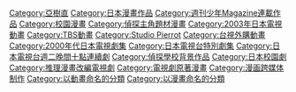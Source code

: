 {{Catmore}}
{{DEFAULTSORT:Tantei Gakuen Q}}
[[Category:亞樹直|Category:亞樹直]]
[[Category:日本漫畫作品|Category:日本漫畫作品]]
[[Category:週刊少年Magazine連載作品|Category:週刊少年Magazine連載作品]]
[[Category:校園漫畫|Category:校園漫畫]]
[[Category:偵探主角題材漫畫|Category:偵探主角題材漫畫]]
[[Category:2003年日本電視動畫|Category:2003年日本電視動畫]]
[[Category:TBS動畫|Category:TBS動畫]]
[[Category:Studio_Pierrot|Category:Studio Pierrot]]
[[Category:台視外購動畫|Category:台視外購動畫]]
[[Category:2000年代日本電視劇集|Category:2000年代日本電視劇集]]
[[Category:日本電視台特別劇集|Category:日本電視台特別劇集]]
[[Category:日本電視台週二晚間十點連續劇|Category:日本電視台週二晚間十點連續劇]]
[[Category:偵探學校背景作品|Category:偵探學校背景作品]]
[[Category:日本校園劇|Category:日本校園劇]]
[[Category:推理漫畫改編電視劇|Category:推理漫畫改編電視劇]]
[[Category:電視劇原著漫畫|Category:電視劇原著漫畫]]
[[Category:漫画跨媒体制作|Category:漫画跨媒体制作]]
[[Category:以動畫命名的分類|Category:以動畫命名的分類]]
[[Category:以漫畫命名的分類|Category:以漫畫命名的分類]]